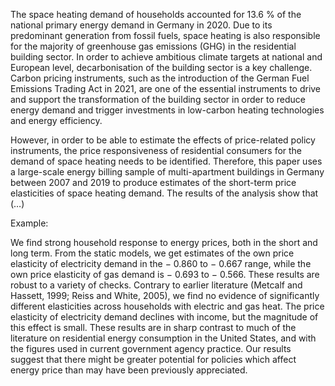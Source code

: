 The space heating demand of households accounted for 13.6 % of the national primary energy demand in Germany in 2020. Due to its predominant generation from fossil fuels, space heating is also responsible for the majority of greenhouse gas emissions (GHG) in the residential building sector. In order to achieve ambitious climate targets at national and European level, decarbonisation of the building sector is a key challenge. Carbon pricing instruments, such as the introduction of the German Fuel Emissions Trading Act in 2021, are one of the essential instruments to drive and support the transformation of the building sector in order to reduce energy demand and trigger investments in low-carbon heating technologies and energy efficiency. 


\par However, in order to be able to estimate the effects of price-related policy instruments, the price responsiveness of residential consumers for the demand of space heating needs to be identified. Therefore, this paper uses a large-scale energy billing sample of multi-apartment buildings in Germany between 2007 and 2019 to produce estimates of the short-term price elasticities of space heating demand. The results of the analysis show that (...)



Example:

We find strong household response to energy prices, both in the short and long term. From the static models, we get estimates of the own price elasticity of electricity demand in the − 0.860 to − 0.667 range, while the own price elasticity of gas demand is − 0.693 to − 0.566. These results are robust to a variety of checks. Contrary to earlier literature (Metcalf and Hassett, 1999; Reiss and White, 2005), we find no evidence of significantly different elasticities across households with electric and gas heat. The price elasticity of electricity demand declines with income, but the magnitude of this effect is small. These results are in sharp contrast to much of the literature on residential energy consumption in the United States, and with the figures used in current government agency practice. Our results suggest that there might be greater potential for policies which affect energy price than may have been previously appreciated.

\bigskip
\bigskip
\noindent

\begin{tabular}{m{14cm}}
\hline
\textbf{Code, GitHub Repository:} \\ 
\footnotesize \url{https://github.com/marcblauert/price_elasticities_heating_demand_thesis}  \\
\hline
\end{tabular}
